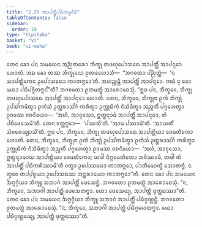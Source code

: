 ```yaml
---
title: "2.25 ᩋᩣᨸᨲ᩠ᨲᩥᨸᨭᩥᨠᨾ᩠ᨾᩅᩥᨵᩥ"
tableOfContents: false
sidebar:
  order: 18
type: "tipitaka"
basket: "vi"
book: "vi-maha"
---
```



<DynamicBreadcrumb />

<Division number="169" book="vi-maha">

<Paragraph number="709" book="vi-maha">
ᨲᩮᨶ ᨡᩮᩣ ᨸᨶ ᩈᨾᨿᩮᨶ ᩋᨬ᩠ᨬᨲᩁᩮᩣ ᨽᩥᨠ᩠ᨡᩩ ᨲᨴᩉᩩᨸᩮᩣᩈᨳᩮ ᩋᩣᨸᨲ᩠ᨲᩥᩴ ᩋᩣᨸᨶ᩠ᨶᩮᩣ ᩉᩮᩣᨲᩥ. ᩋᨳ ᨡᩮᩣ ᨲᩔ ᨽᩥᨠ᩠ᨡᩩᨶᩮᩣ ᩑᨲᨴᩉᩮᩣᩈᩥ—  “ᨽᨣᩅᨲᩣ ᨸᨬ᩠ᨬᨲ᩠ᨲᩴ—  ‘ᨶ ᩈᩣᨸᨲ᩠ᨲᩥᨠᩮᨶ ᩏᨸᩮᩣᩈᨳᩮᩣ ᨠᩣᨲᨻ᩠ᨻᩮᩣ’ᨲᩥ. ᩋᩉᨬ᩠ᨧᨾ᩠ᩉᩥ ᩋᩣᨸᨲ᩠ᨲᩥᩴ ᩋᩣᨸᨶ᩠ᨶᩮᩣ. ᨠᨳᩴ ᨶᩩ ᨡᩮᩣ ᨾᨿᩣ ᨸᨭᩥᨸᨩ᩠ᨩᩥᨲᨻ᩠ᨻᨶ᩺”ᨲᩥ? ᨽᨣᩅᨲᩮᩣ ᩑᨲᨾᨲ᩠ᨳᩴ ᩋᩣᩁᩮᩣᨧᩮᩈᩩᩴ.
</Paragraph>

<Paragraph number="710" book="vi-maha">
“ᩍᨵ ᨸᨶ, ᨽᩥᨠ᩠ᨡᩅᩮ, ᨽᩥᨠ᩠ᨡᩩ ᨲᨴᩉᩩᨸᩮᩣᩈᨳᩮ ᩋᩣᨸᨲ᩠ᨲᩥᩴ ᩋᩣᨸᨶ᩠ᨶᩮᩣ ᩉᩮᩣᨲᩥ. ᨲᩮᨶ, ᨽᩥᨠ᩠ᨡᩅᩮ, ᨽᩥᨠ᩠ᨡᩩᨶᩣ ᩑᨠᩴ ᨽᩥᨠ᩠ᨡᩩᩴ ᩏᨸᩈᩘᨠᨾᩥᨲ᩠ᩅᩣ ᩑᨠᩴᩈᩴ ᩏᨲ᩠ᨲᩁᩣᩈᩘᨣᩴ ᨠᩁᩥᨲ᩠ᩅᩣ ᩏᨠ᩠ᨠᩩᨭᩥᨠᩴ ᨶᩥᩈᩦᨴᩥᨲ᩠ᩅᩣ ᩋᨬ᩠ᨩᩃᩥᩴ ᨸᨣ᩠ᨣᩉᩮᨲ᩠ᩅᩣ ᩑᩅᨾᩔ ᩅᨧᨶᩦᨿᩮᩣ—  ‘ᩋᩉᩴ, ᩋᩣᩅᩩᩈᩮᩣ, ᩍᨲ᩠ᨳᨶ᩠ᨶᩣᨾᩴ ᩋᩣᨸᨲ᩠ᨲᩥᩴ ᩋᩣᨸᨶ᩠ᨶᩮᩣ, ᨲᩴ ᨸᨭᩥᨴᩮᩈᩮᨾᩦ’ᨲᩥ. ᨲᩮᨶ ᩅᨲ᩠ᨲᨻ᩠ᨻᩮᩣ—  ‘ᨸᩔᩈᩦ’ᨲᩥ. ‘ᩋᩣᨾ ᨸᩔᩣᨾᩦ’ᨲᩥ. ‘ᩋᩣᨿᨲᩥᩴ ᩈᩴᩅᩁᩮᨿ᩠ᨿᩣᩈᩦ’ᨲᩥ.
</Paragraph>

<Paragraph number="711" book="vi-maha">
ᩍᨵ ᨸᨶ, ᨽᩥᨠ᩠ᨡᩅᩮ, ᨽᩥᨠ᩠ᨡᩩ ᨲᨴᩉᩩᨸᩮᩣᩈᨳᩮ ᩋᩣᨸᨲ᩠ᨲᩥᨿᩣ ᩅᩮᨾᨲᩥᨠᩮᩣ ᩉᩮᩣᨲᩥ. ᨲᩮᨶ, ᨽᩥᨠ᩠ᨡᩅᩮ, ᨽᩥᨠ᩠ᨡᩩᨶᩣ ᩑᨠᩴ ᨽᩥᨠ᩠ᨡᩩᩴ ᩏᨸᩈᩘᨠᨾᩥᨲ᩠ᩅᩣ ᩑᨠᩴᩈᩴ ᩏᨲ᩠ᨲᩁᩣᩈᩘᨣᩴ ᨠᩁᩥᨲ᩠ᩅᩣ ᩏᨠ᩠ᨠᩩᨭᩥᨠᩴ ᨶᩥᩈᩦᨴᩥᨲ᩠ᩅᩣ ᩋᨬ᩠ᨩᩃᩥᩴ ᨸᨣ᩠ᨣᩉᩮᨲ᩠ᩅᩣ ᩑᩅᨾᩔ ᩅᨧᨶᩦᨿᩮᩣ—  ‘ᩋᩉᩴ, ᩋᩣᩅᩩᩈᩮᩣ, ᩍᨲ᩠ᨳᨶ᩠ᨶᩣᨾᩣᨿ ᩋᩣᨸᨲ᩠ᨲᩥᨿᩣ ᩅᩮᨾᨲᩥᨠᩮᩣ; ᨿᨴᩤ ᨶᩥᨻ᩠ᨻᩮᨾᨲᩥᨠᩮᩣ ᨽᩅᩥᩔᩣᨾᩥ, ᨲᨴᩤ ᨲᩴ ᩋᩣᨸᨲ᩠ᨲᩥᩴ ᨸᨭᩥᨠᩁᩥᩔᩣᨾᩦ’ᨲᩥ ᩅᨲ᩠ᩅᩣ ᩏᨸᩮᩣᩈᨳᩮᩣ ᨠᩣᨲᨻ᩠ᨻᩮᩣ, ᨸᩣᨲᩥᨾᩮᩣᨠ᩠ᨡᩴ ᩈᩮᩣᨲᨻ᩠ᨻᩴ, ᨶ ᨲ᩠ᩅᩮᩅ ᨲᨸ᩠ᨸᨧ᩠ᨧᨿᩣ ᩏᨸᩮᩣᩈᨳᩔ ᩋᨶ᩠ᨲᩁᩣᨿᩮᩣ ᨠᩣᨲᨻ᩠ᨻᩮᩣ”ᨲᩥ.
</Paragraph>

<Paragraph number="712" book="vi-maha">
ᨲᩮᨶ ᨡᩮᩣ ᨸᨶ ᩈᨾᨿᩮᨶ ᨨᨻ᩠ᨻᨣ᩠ᨣᩥᨿᩣ ᨽᩥᨠ᩠ᨡᩪ ᩈᨽᩣᨣᩴ ᩋᩣᨸᨲ᩠ᨲᩥᩴ ᨴᩮᩈᩮᨶ᩠ᨲᩥ. ᨽᨣᩅᨲᩮᩣ ᩑᨲᨾᨲ᩠ᨳᩴ ᩋᩣᩁᩮᩣᨧᩮᩈᩩᩴ. “ᨶ, ᨽᩥᨠ᩠ᨡᩅᩮ, ᩈᨽᩣᨣᩤ ᩋᩣᨸᨲ᩠ᨲᩥ ᨴᩮᩈᩮᨲᨻ᩠ᨻᩣ. ᨿᩮᩣ ᨴᩮᩈᩮᨿ᩠ᨿ, ᩋᩣᨸᨲ᩠ᨲᩥ ᨴᩩᨠ᩠ᨠᨭᩔᩣ”ᨲᩥ.
</Paragraph>

<Paragraph number="713" book="vi-maha">
ᨲᩮᨶ ᨡᩮᩣ ᨸᨶ ᩈᨾᨿᩮᨶ ᨨᨻ᩠ᨻᨣ᩠ᨣᩥᨿᩣ ᨽᩥᨠ᩠ᨡᩪ ᩈᨽᩣᨣᩴ ᩋᩣᨸᨲ᩠ᨲᩥᩴ ᨸᨭᩥᨣ᩠ᨣᨱ᩠ᩉᨶ᩠ᨲᩥ. ᨽᨣᩅᨲᩮᩣ ᩑᨲᨾᨲ᩠ᨳᩴ ᩋᩣᩁᩮᩣᨧᩮᩈᩩᩴ. “ᨶ, ᨽᩥᨠ᩠ᨡᩅᩮ, ᩈᨽᩣᨣᩤ ᩋᩣᨸᨲ᩠ᨲᩥ ᨸᨭᩥᨣ᩠ᨣᩉᩮᨲᨻ᩠ᨻᩣ. ᨿᩮᩣ ᨸᨭᩥᨣ᩠ᨣᨱ᩠ᩉᩮᨿ᩠ᨿ, ᩋᩣᨸᨲ᩠ᨲᩥ ᨴᩩᨠ᩠ᨠᨭᩔᩣ”ᨲᩥ.
</Paragraph>
</Division>